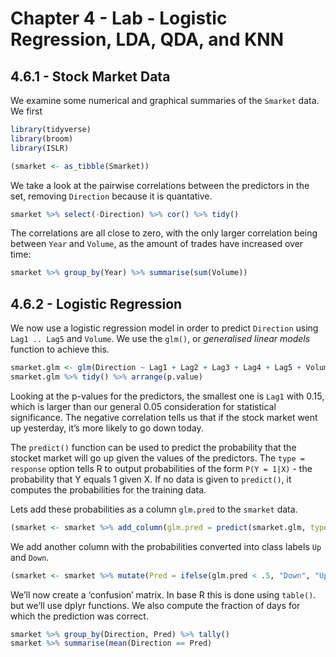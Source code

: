 # Chapter 4 - Lab - Logistic Regression, LDA, QDA, and KNN

## 4.6.1 - Stock Market Data

We examine some numerical and graphical summaries of the `Smarket` data. We first   

```r
library(tidyverse)
library(broom)
library(ISLR)
```

```r
(smarket <- as_tibble(Smarket))
 ```

We take a look at the pairwise correlations between the predictors in the set, removing `Direction` because it is quantative.
```r
smarket %>% select(-Direction) %>% cor() %>% tidy()
```

The correlations are all close to zero, with the only larger correlation being between `Year` and `Volume`, as the amount of trades have increased over time:
```r
smarket %>% group_by(Year) %>% summarise(sum(Volume))
```

## 4.6.2 - Logistic Regression

We now use a logistic regression model in order to predict `Direction` using `Lag1 .. Lag5` and `Volume`. We use the `glm()`, or *generalised linear models* function to achieve this.

```r
smarket.glm <- glm(Direction ~ Lag1 + Lag2 + Lag3 + Lag4 + Lag5 + Volume, smarket, family = binomial)
smarket.glm %>% tidy() %>% arrange(p.value)
```

Looking at the p-values for the predictors, the smallest one is `Lag1` with 0.15, which is larger than our general 0.05 consideration for statistical significance. The negative correlation tells us that if the stock market went up yesterday, it's more likely to go down today.

The `predict()` function can be used to predict the probability that the stocket market will go up given the values of the predictors. The `type = response` option tells R to output probabilities of the form `P(Y = 1|X)` - the probability that Y equals 1 given X. If no data is given to `predict()`, it computes the probabilities for the training data.

Lets add these probabilities as a column `glm.pred` to the `smarket` data.

```r
(smarket <- smarket %>% add_column(glm.pred = predict(smarket.glm, type = "response")))
```

We add another column with the probabilities converted into class labels `Up` and `Down`.

```r
(smarket <- smarket %>% mutate(Pred = ifelse(glm.pred < .5, "Down", "Up")))
```

We'll now create a 'confusion' matrix. In base R this is done using `table()`. but we'll use dplyr functions. We also compute the fraction of days for which the prediction was correct.
```r
smarket %>% group_by(Direction, Pred) %>% tally()
smarket %>% summarise(mean(Direction == Pred)
```
